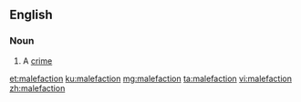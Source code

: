 ==English==

===Noun===
{{en-noun}}

# {{label|en|obsolete}} A [[crime]]

[[et:malefaction]]
[[ku:malefaction]]
[[mg:malefaction]]
[[ta:malefaction]]
[[vi:malefaction]]
[[zh:malefaction]]